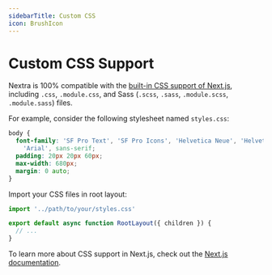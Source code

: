 ```yaml
---
sidebarTitle: Custom CSS
icon: BrushIcon
---
```


# Custom CSS Support

Nextra is 100% compatible with the
[built-in CSS support of Next.js](https://nextjs.org/docs/basic-features/built-in-css-support),
including `.css`, `.module.css`, and Sass (`.scss`, `.sass`, `.module.scss`,
`.module.sass`) files.

For example, consider the following stylesheet named `styles.css`:

```css filename="styles.css"
body {
  font-family: 'SF Pro Text', 'SF Pro Icons', 'Helvetica Neue', 'Helvetica',
    'Arial', sans-serif;
  padding: 20px 20px 60px;
  max-width: 680px;
  margin: 0 auto;
}
```

Import your CSS files in root layout:

```jsx filename="app/layout.jsx"
import '../path/to/your/styles.css'

export default async function RootLayout({ children }) {
  // ...
}
```

To learn more about CSS support in Next.js, check out the
[Next.js documentation](https://nextjs.org/docs/basic-features/built-in-css-support).
